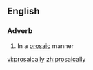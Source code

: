 ==English==

===Adverb===
{{en-adv}}

# In a [[prosaic]] manner

[[vi:prosaically]]
[[zh:prosaically]]